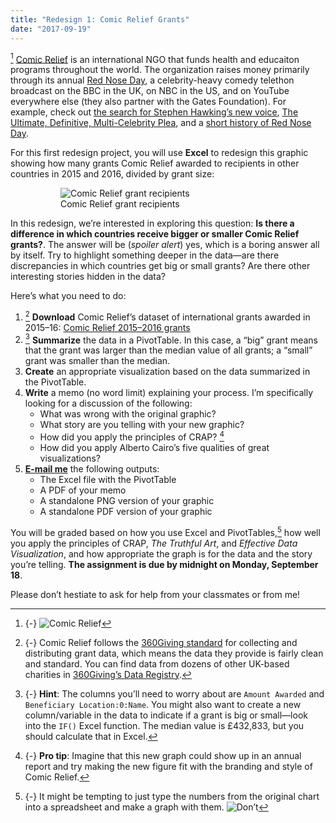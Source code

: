 ```yaml
---
title: "Redesign 1: Comic Relief Grants"
date: "2017-09-19"
---
```


^[{-} ![Comic Relief](/images/class/comic-relief.png)] <span class="newthought">[Comic Relief](https://www.comicrelief.com/) is an international NGO</span> that funds health and educaiton programs throughout the world. The organization raises money primarily through its annual [Red Nose Day](https://www.rednoseday.com/), a celebrity-heavy comedy telethon broadcast on the BBC in the UK, on NBC in the US, and on YouTube everywhere else (they also partner with the Gates Foundation). For example, check out [the search for Stephen Hawking's new voice](https://www.youtube.com/watch?v=PqXOlfwlVag), [The Ultimate, Definitive, Multi-Celebrity Plea](https://www.youtube.com/watch?v=-zCC8ii5Ptw), and a [short history of Red Nose Day](https://www.youtube.com/watch?v=ko3oqFpsYrE). 

For this first redesign project, you will use **Excel** to redesign this graphic showing how many grants Comic Relief awarded to recipients in other countries in 2015 and 2016, divided by grant size:

<figure>
![Comic Relief grant recipients](/images/assignment/comic_relief_redesign.png)
</figure>

In this redesign, we're interested in exploring this question: **Is there a difference in which countries receive bigger or smaller Comic Relief grants?**. The answer will be (*spoiler alert*) yes, which is a boring answer all by itself. Try to highlight something deeper in the data—are there discrepancies in which countries get big or small grants? Are there other interesting stories hidden in the data? 

Here's what you need to do:

1. [^cr-data] **Download** Comic Relief's dataset of international grants awarded in 2015–16: [<i class="fa fa-download" aria-hidden="true"></i> Comic Relief 2015–2016 grants](/data/ComicRelief_360Giving_International.xlsx) 
2. [^pivot-table-hint] **Summarize** the data in a PivotTable. In this case, a "big" grant means that the grant was larger than the median value of all grants; a "small" grant was smaller than the median.
3. **Create** an appropriate visualization based on the data summarized in the PivotTable.
4. **Write** a memo (no word limit) explaining your process. I'm specifically looking for a discussion of the following:
    - What was wrong with the original graphic?
    - What story are you telling with your new graphic?
    - How did you apply the principles of CRAP? ^[{-} **Pro tip**: Imagine that this new graph could show up in an annual report and try making the new figure fit with the branding and style of Comic Relief.]
    - How did you apply Alberto Cairo's five qualities of great visualizations?
5. **[E-mail me](mailto:andrew_heiss@byu.edu)** the following outputs:
    - The Excel file with the PivotTable
    - A PDF of your memo
    - A standalone PNG version of your graphic
    - A standalone PDF version of your graphic

You will be graded based on how you use Excel and PivotTables,^[{-} It might be tempting to just type the numbers from the original chart into a spreadsheet and make a graph with them. ![Don't](https://media.giphy.com/media/l0HlJWe8FtAfCHF2U/giphy.gif)] how well you apply the principles of CRAP, *The Truthful Art*, and *Effective Data Visualization*, and how appropriate the graph is for the data and the story you're telling. **The assignment is due by midnight on Monday, September 18**.

Please don't hestiate to ask for help from your classmates or from me!

[^cr-data]: {-} Comic Relief follows the [360Giving standard](http://www.threesixtygiving.org/) for collecting and distributing grant data, which means the data they provide is fairly clean and standard. You can find data from dozens of other UK-based charities in [360Giving's Data Registry](http://www.threesixtygiving.org/data/data-registry/).

[^pivot-table-hint]: {-} **Hint**: The columns you'll need to worry about are `Amount Awarded` and `Beneficiary Location:0:Name`. You might also want to create a new column/variable in the data to indicate if a grant is big or small—look into the `IF()` Excel function. The median value is £432,833, but you should calculate that in Excel.
